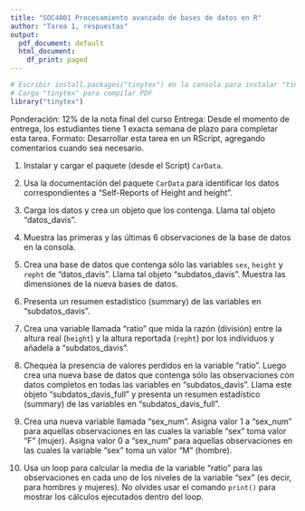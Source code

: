 ```yaml
---
title: "SOC4001 Procesamiento avanzado de bases de datos en R"
author: "Tarea 1, respuestas"
output:
  pdf_document: default
  html_document:
    df_print: paged
---
```


```r
# Escribir install.packages("tinytex") en la consola para instalar "tinytex"
# Carga "tinytex" para compilar PDF
library("tinytex")
```

Ponderación: 12% de la nota final del curso
Entrega: Desde el momento de entrega, los estudiantes tiene 1 exacta semana de plazo para completar esta tarea. 
Formato: Desarrollar esta tarea en un RScript, agregando comentarios cuando sea necesario. 


1) Instalar y cargar el paquete (desde el Script) `CarData`.


2) Usa la documentación del paquete `CarData` para identificar los datos correspondientes a "Self-Reports of Height and height".


3) Carga los datos y crea un objeto que los contenga. Llama tal objeto "datos_davis".


4) Muestra las primeras y las últimas 6 observaciones de la base de datos en la consola.


5) Crea una base de datos que contenga sólo las variables `sex`, `height` y `repht` de "datos_davis". Llama tal objeto "subdatos_davis". Muestra las dimensiones de la nueva bases de datos.


6) Presenta un resumen estadístico (summary) de las variables en "subdatos_davis".


7) Crea una variable llamada "ratio" que mida la razón (división) entre la altura real (`height`) y la altura reportada (`repht`) por los individuos y añadela a "subdatos_davis". 


8) Chequea la presencia de valores perdidos en la variable "ratio". Luego crea una nueva base de datos que contenga sólo las observaciones con datos completos en todas las variables en "subdatos_davis". Llama este objeto "subdatos_davis_full" y presenta un resumen estadístico (summary) de las variables en "subdatos_davis_full".


9) Crea una nueva variable llamada "sex_num". Asigna valor 1 a "sex_num" para aquellas observaciones en las cuales la variable "sex" toma valor "F" (mujer). Asigna valor 0 a "sex_num" para aquellas observaciones en las cuales la variable "sex" toma un valor "M" (hombre).


10) Usa un loop para calcular la media de la variable "ratio" para las observaciones en cada uno de los niveles de la variable "sex" (es decir, para hombres y mujeres). No olvides usar el comando `print()` para mostrar los cálculos ejecutados dentro del loop.

